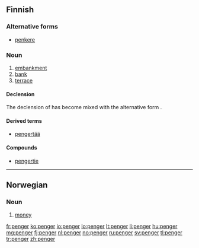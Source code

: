 ==Finnish==

===Alternative forms===
* [[penkere]]

===Noun===
{{fi-noun}}

# [[embankment]]
# [[bank]]
# [[terrace]]

====Declension====
The declension of {{term||penger}} has become mixed with the alternative form {{term|penkere}}.
{{fi-decl-sisar|type=askel|pe|ng|nk|er|ä}}
{{fi-decl-hame|type=askel|penker|||ä|nom_sg=penger}}

====Derived terms====
* [[pengertää]]

====Compounds====
* [[pengertie]]

----

==Norwegian==

===Noun===
{{head|no|noun|g=p}}

# [[money]]

[[fr:penger]]
[[ko:penger]]
[[io:penger]]
[[lo:penger]]
[[lt:penger]]
[[li:penger]]
[[hu:penger]]
[[mg:penger]]
[[fj:penger]]
[[nl:penger]]
[[no:penger]]
[[ru:penger]]
[[sv:penger]]
[[tl:penger]]
[[tr:penger]]
[[zh:penger]]